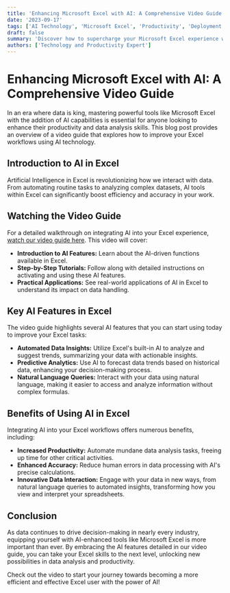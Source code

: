 ```yaml
---
title: 'Enhancing Microsoft Excel with AI: A Comprehensive Video Guide'
date: '2023-09-17'
tags: ['AI Technology', 'Microsoft Excel', 'Productivity', 'Deployment']
draft: false
summary: 'Discover how to supercharge your Microsoft Excel experience with AI through our detailed video guide. Learn about innovative tools and techniques that can transform how you work with data.'
authors: ['Technology and Productivity Expert']
---
```


# Enhancing Microsoft Excel with AI: A Comprehensive Video Guide

In an era where data is king, mastering powerful tools like Microsoft Excel with the addition of AI capabilities is essential for anyone looking to enhance their productivity and data analysis skills. This blog post provides an overview of a video guide that explores how to improve your Excel workflows using AI technology.

## Introduction to AI in Excel

Artificial Intelligence in Excel is revolutionizing how we interact with data. From automating routine tasks to analyzing complex datasets, AI tools within Excel can significantly boost efficiency and accuracy in your work.

## Watching the Video Guide

For a detailed walkthrough on integrating AI into your Excel experience, [watch our video guide here](https://www.youtube.com/watch?v=JYtZ2zsdE_s). This video will cover:

- **Introduction to AI Features:** Learn about the AI-driven functions available in Excel.
- **Step-by-Step Tutorials:** Follow along with detailed instructions on activating and using these AI features.
- **Practical Applications:** See real-world applications of AI in Excel to understand its impact on data handling.

## Key AI Features in Excel

The video guide highlights several AI features that you can start using today to improve your Excel tasks:

- **Automated Data Insights:** Utilize Excel's built-in AI to analyze and suggest trends, summarizing your data with actionable insights.
- **Predictive Analytics:** Use AI to forecast data trends based on historical data, enhancing your decision-making process.
- **Natural Language Queries:** Interact with your data using natural language, making it easier to access and analyze information without complex formulas.

## Benefits of Using AI in Excel

Integrating AI into your Excel workflows offers numerous benefits, including:

- **Increased Productivity:** Automate mundane data analysis tasks, freeing up time for other critical activities.
- **Enhanced Accuracy:** Reduce human errors in data processing with AI's precise calculations.
- **Innovative Data Interaction:** Engage with your data in new ways, from natural language queries to automated insights, transforming how you view and interpret your spreadsheets.

## Conclusion

As data continues to drive decision-making in nearly every industry, equipping yourself with AI-enhanced tools like Microsoft Excel is more important than ever. By embracing the AI features detailed in our video guide, you can take your Excel skills to the next level, unlocking new possibilities in data analysis and productivity.

Check out the video to start your journey towards becoming a more efficient and effective Excel user with the power of AI!

